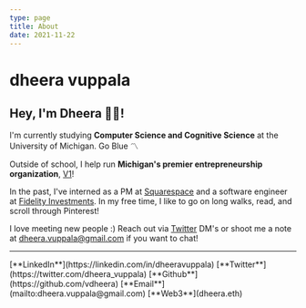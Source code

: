 ```yaml
---
type: page
title: About
date: 2021-11-22
---
```


<h1> dheera vuppala </h1>

## Hey, I'm Dheera 👩‍💻!

I'm currently studying **Computer Science and Cognitive Science** at the University of Michigan. Go Blue 〽️

Outside of school, I help run **Michigan's premier entrepreneurship organization**, [V1](https://v1michigan.com)!

In the past, I've interned as a PM at [Squarespace](https://squarespace.com) and a software engineer at [Fidelity Investments](https://fidelity.com). In my free time, I like to go on long walks, read, and scroll through Pinterest!

I love meeting new people :) Reach out via [Twitter](https://twitter.com/dheera_vuppala) DM's or shoot me a note at [dheera.vuppala@gmail.com](mailto:dheera.vuppala@gmail.com) if you want to chat!

---

<div>
  [**LinkedIn**](https://linkedin.com/in/dheeravuppala)
  [**Twitter**](https://twitter.com/dheera_vuppala)
  [**Github**](https://github.com/vdheera)
  [**Email**](mailto:dheera.vuppala@gmail.com) [**Web3**](dheera.eth)
</div>
